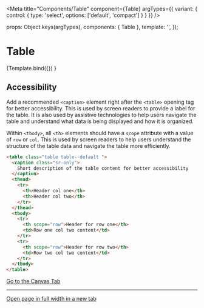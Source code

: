 
<Meta
  title="Components/Table"
  component={Table}
  argTypes={{
    variant: {
      control: {
        type: 'select',
        options: ['default', 'compact']
      }
    }
  }}
/>

  props: Object.keys(argTypes),
  components: { Table },
  template: '<Table :variant="variant" />',
});

# Table

<Canvas>
  <Story
    name="Example"
    args={{
      variant: 'default',
    }}
  >
    {Template.bind({})
  }</Story>
</Canvas>

<ArgsTable story="Example" />


## Accessibility

Add a recommended `<caption>` element right after the `<table>` opening tag for better accessibility. This is used by screen readers to provide a label for the table. It is also used by assistive technologies to help users navigate the table and understand what data is being displayed and how it is organized.

Within `<tbody>`, all `<th>` elements should have a `scope` attribute with a value of `row` or `col`. This is used by screen readers to help users understand the structure of the table data and navigate the table more efficiently.

```html
<table class="table table--default ">
  <caption class="sr-only">
    Short description of the table content for better accessibility
  </caption>
  <thead>
    <tr>
      <th>Header col one</th>
      <th>Header col two</th>
    </tr>
  </thead>
  <tbody>
    <tr>
      <th scope="row">Header for row one</th>
      <td>Row one col two content</td>
    </tr>
    <tr>
      <th scope="row">Header for row two</th>
      <td>Row two col two content</td>
    </tr>
  </tbody>
</table>
```

<a href="?path=/story/components-table--example">
  Go to the Canvas Tab
</a>

---

<a href="?id=components-table--example" target="_blank">
  Open page in full width in a new tab
</a>

